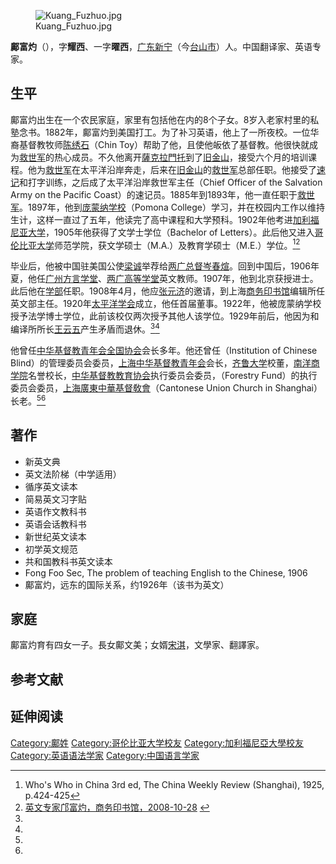 [[File:Kuang_Fuzhuo.jpg|thumb]]

'''鄺富灼'''（{{bd|1869年||1931年||catIdx=K}}），字'''耀西'''、一字'''曜西'''，[[广东|广东]][[新宁|新宁]]（今[[台山市|台山市]]）人。中国翻译家、英语专家。

==生平==
鄺富灼出生在一个农民家庭，家里有包括他在内的8个子女。8岁入老家村里的私塾念书。1882年，鄺富灼到美国打工。为了补习英语，他上了一所夜校。一位华裔基督教牧师[[陈绣石|陈绣石]]（Chin Toy）帮助了他，且使他皈依了基督教。他很快就成为[[救世军|救世军]]的热心成员。不久他离开[[薩克拉門托|薩克拉門托]]到了[[旧金山|旧金山]]，接受六个月的培训课程。他为[[救世军|救世军]]在太平洋沿岸奔走，后来在[[旧金山|旧金山]]的[[救世军|救世军]]总部任职。他接受了[[速记|速记]]和打字训练，之后成了太平洋沿岸救世军主任（Chief Officer of the Salvation Army on the Pacific Coast）的速记员。1885年到1893年，他一直任职于[[救世军|救世军]]。1897年，他到[[波莫纳学院|庞蒙纳学校]]（Pomona College）学习，并在校园内工作以维持生计，这样一直过了五年，他读完了高中课程和大学预科。1902年他考进[[加利福尼亚大学|加利福尼亚大学]]，1905年他获得了文学士学位（Bachelor of Letters）。此后他又进入[[哥伦比亚大学|哥伦比亚大学]]师范学院，获文学硕士（M.A.）及教育学硕士（M.E.）学位。<ref name=wsw>Who's Who in China 3rd ed, The China Weekly Review (Shanghai), 1925, p.424-425</ref><ref name=sw>[http://www.cp.com.cn/ht/newsdetail.cfm?iCntno=5699 英文专家邝富灼，商务印书馆，2008-10-28] {{webarchive|url=https://web.archive.org/web/20111213184344/http://cp.com.cn/ht/newsdetail.cfm?iCntno=5699 |date=2011-12-13 }}</ref>

毕业后，他被中国驻美国公使[[梁诚|梁诚]]举荐给[[两广总督|两广总督]][[岑春煊|岑春煊]]。回到中国后，1906年夏，他任[[广州方言学堂|广州方言学堂]]、[[两广高等学堂|两广高等学堂]]英文教师。1907年，他到北京获授进士。此后他在[[学部|学部]]任职。1908年4月，他应[[张元济|张元济]]的邀请，到上海[[商务印书馆|商务印书馆]]编辑所任英文部主任。1920年[[太平洋学会|太平洋学会]]成立，他任首届董事。1922年，他被庞蒙纳学校授予法学博士学位，此前该校仅两次授予其他人该学位。1929年前后，他因为和编译所所长[[王云五|王云五]]产生矛盾而退休。<ref name=wsw/><ref name=sw/>

他曾任[[中华基督教青年会全国协会|中华基督教青年会全国协会]]会长多年。他还曾任（Institution of Chinese Blind）的管理委员会委员，[[上海中华基督教青年会|上海中华基督教青年会]]会长，[[齐鲁大学|齐鲁大学]]校董，[[南洋商学院|南洋商学院]]名誉校长，[[中华基督教教育协会|中华基督教教育协会]]执行委员会委员，（Forestry Fund）的执行委员会委员，[[上海廣東中華基督敎會|上海廣東中華基督敎會]]（Cantonese Union Church in Shanghai）长老。<ref name=wsw/><ref name=sw/>

==著作==
*新英文典
*英文法阶梯（中学适用）
*循序英文读本
*简易英文习字贴
*英语作文教科书
*英语会话教科书
*新世纪英文读本
*初学英文规范
*共和国教科书英文读本
*Fong Foo Sec, The problem of teaching English to the Chinese, 1906
*鄺富灼，远东的国际关系，约1926年（该书为英文）

==家庭==
鄺富灼育有四女一子。長女鄺文美；女婿[[宋淇|宋淇]]，文學家、翻譯家。

==参考文献==
{{reflist}}

==延伸阅读==
{{Wikisource further reading}}

{{光緒三十三年游學畢業進士}}

{{Authority control}}

{{DEFAULTSORT:Kuang鄺}}
[[Category:鄺姓|Category:鄺姓]]
[[Category:哥伦比亚大学校友|Category:哥伦比亚大学校友]]
[[Category:加利福尼亞大學校友|Category:加利福尼亞大學校友]]
[[Category:英语语法学家|Category:英语语法学家]]
[[Category:中国语言学家|Category:中国语言学家]]